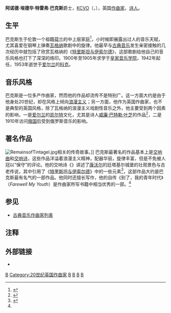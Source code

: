 {{Infobox classical
| 中文名 = 阿诺德·巴克斯
| 画像 = File:Arnold-Bax-iln-2Dec22p.jpg
| 附注 = 1922年的阿诺德·巴克斯
| 原文名 = Arnold Edward Trevor Bax
| 国别 = 英国   
| 出生日期 = {{birth date|1883|11|8}}
| 出生地 = {{flag|英格兰}}[[斯特雷特姆|斯特雷特姆]]
| 逝世日期 = {{death date and age|1953|10|3|1883|11|8}}
| 逝世地 = {{flag|爱尔兰}}[[科克_(爱尔兰)|科克]]
| 所属时期 = [[二十世紀古典音樂|20世纪]]
| 所属乐派 =  
| 擅长作品类型 = [[交響曲|交响曲]]，[[交响诗|交响诗]]，[[协奏曲|协奏曲]]，[[室内乐|室内乐]]，钢琴独奏曲
| 代表作 = 七部交响曲，交响诗《{{link-en|廷塔基尔|Tintagel (Bax)}}》《凡德花园》《十一月的树林》，小提琴协奏曲，大提琴协奏曲，四首钢琴奏鸣曲
| 师从 = 
| 学生 = 
| 官方网站 = 
}}

'''阿诺德·埃德华·特雷弗·巴克斯'''爵士，[[皇家維多利亞勳章|KCVO]]（{{lang-en|Sir '''Arnold Edward Trevor Bax'''}}，{{bd|1883年|11月8日|1953年|10月3日|B}}），英国[[作曲家|作曲家]]，[[诗人|诗人]]。

==生平==
巴克斯生于伦敦一个祖籍[[荷兰|荷兰]]的中上层家庭<ref>{{Cite web|title=Arnold Bax (Composer, Arranger) - Short Biography|url=https://www.bach-cantatas.com/Lib/Bax-Arnold.htm|access-date=2021-12-06|work=www.bach-cantatas.com|archive-date=2021-12-05|archive-url=https://web.archive.org/web/20211205054213/https://www.bach-cantatas.com/Lib/Bax-Arnold.htm|dead-url=no}}</ref>，小时候即展露出过人的音乐天赋，尤其喜爱在钢琴上弹奏[[瓦格纳|瓦格纳]]歌剧中的旋律。他最早与[[古典音乐|古典音乐]]发生亲密接触的几次经历中就包括了欣赏瓦格纳的《[[特里斯坦与伊索尔德|特里斯坦与伊索尔德]]》，这部歌剧给他自己的音乐风格也打下了深深的烙印。1900年至1905年求学于[[皇家音乐学院|皇家音乐学院]]，1942年起任{{link-en|王室音乐指导|Master of the Queen's Music}}，1953年逝世于[[爱尔兰|爱尔兰]]的[[科克|科克]]。

==音乐风格==
巴克斯是一位多产作曲家，然而他的作品却流传不是特别广。这一方面大约是由于他身处20世纪，却在风格上倾向[[浪漫主义音乐|浪漫主义]]；另一方面，他作为英国作曲家，也不是典型的英国风格，除了瓦格纳的浪漫主义戏剧性音乐之外，他主要受到两个因素的影响，一是[[爱尔兰|爱尔兰]]的[[凯尔特|凯尔特]]文化，尤其是诗人[[威廉·巴特勒·叶芝|威廉·巴特勒·叶芝]]的作品<ref name=":0">{{Cite web|title=Arnold Bax|url=https://www.sputnikmusic.com/bands/Arnold-Bax/9461/|access-date=2021-12-06|work=Sputnik Music}}</ref>，二是1910年访问[[俄国|俄国]]后受到俄罗斯音乐的影响。

==著名作品==
[[File:RemainsofTintagel.jpg|thumb]]相关的传奇故事。]]
巴克斯最著名的作品基本上是[[交响曲|交响曲]]和[[交响诗|交响诗]]，这些作品洋溢着浪漫主义精神，配器华丽，旋律丰富，但是不免被人冠以“保守”的评论。他的交响诗《{{link-en|廷塔基尔|Tintagel (Bax)}}》讲述了[[康沃尔|康沃尔]]的廷塔基尔城堡的壮观景色与古老传说，其中引用了《[[特里斯坦与伊索尔德|特里斯坦与伊索尔德]]》中的一些元素<ref>{{Cite web |url=http://www.musicweb-international.com/bax/Tintagel1.htm |title=THE SIR ARNOLD BAX WEB SITE |access-date=2009-08-24 |archive-date=2013-02-06 |archive-url=https://web.archive.org/web/20130206044555/http://www.musicweb-international.com/bax/Tintagel1.htm |dead-url=no }}</ref>，这部作品大约是巴克斯最有名气的一部作品。他同时还擅长写作，他的自传《别了，我的青年时代》（''Farewell My Youth''）是作曲家所写书籍中相当优秀的一部。<ref name=":0" />

==参见==
* [[古典音乐作曲家列表|古典音乐作曲家列表]]

==注释==
<references/>

==外部链接==
* {{IMSLP|id=Bax, Arnold|cname=巴克斯}}

{{Authority control}}
[[Category:英格兰古典音乐作曲家|B]]
[[Category:20世纪英国作曲家|Category:20世纪英国作曲家]]
[[Category:英国诗人|B]]
[[Category:英国作家|B]]
[[Category:下級勳位爵士|B]]
[[Category:KCVO勳銜|B]]